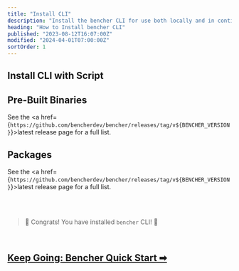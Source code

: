 ```yaml
---
title: "Install CLI"
description: "Install the bencher CLI for use both locally and in continuous benchmarking"
heading: "How to Install bencher CLI"
published: "2023-08-12T16:07:00Z"
modified: "2024-04-01T07:00:00Z"
sortOrder: 1
---
```



## Install CLI with Script

<CliInstallScripts />

<CliInstallGitHubActions />

<CliInstallSource />

## Pre-Built Binaries

<CliPreBuiltBins />

See the <a href={`https://github.com/bencherdev/bencher/releases/tag/v${BENCHER_VERSION}`}>latest release page</a> for a full list.

## Packages

<CliPackages />

See the <a href={`https://github.com/bencherdev/bencher/releases/tag/v${BENCHER_VERSION}`}>latest release page</a> for a full list.

<br/>
<br/>

> 🐰 Congrats! You have installed <code>bencher</code> CLI! 🎉

<br/>

<h2><a href="/docs/tutorial/quick-start/">Keep Going: Bencher Quick Start ➡</a></h2>
